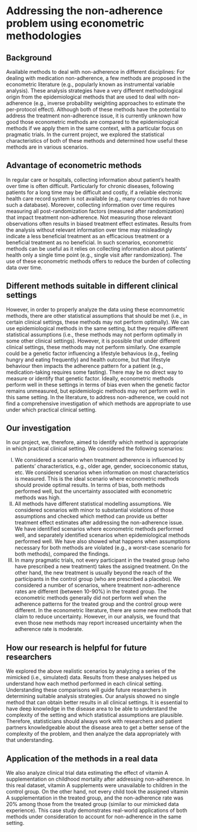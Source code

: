 # Addressing the non-adherence problem using econometric methodologies

## Background

Available methods to deal with non-adherence in different disciplines: For dealing with medication non-adherence, a few methods are proposed in the econometric literature (e.g., popularly known as instrumental variable analysis). These analysis strategies have a very different methodological origin from the epidemiological methods that are used to deal with non-adherence (e.g., inverse probability weighting approaches to estimate the per-protocol effect). Although both of these methods have the potential to address the treatment non-adherence issue, it is currently unknown how good those econometric methods are compared to the epidemiological methods if we apply them in the same context, with a particular focus on pragmatic trials. In the current project, we explored the statistical characteristics of both of these methods and determined how useful these methods are in various scenarios.

## Advantage of econometric methods

In regular care or hospitals, collecting information about patient’s health over time is often difficult. Particularly for chronic diseases, following patients for a long time may be difficult and costly, if a reliable electronic health care record system is not available (e.g., many countries do not have such a database). Moreover, collecting information over time requires measuring all post-randomization factors (measured after randomization) that impact treatment non-adherence. Not measuring those relevant observations often results in biased treatment effect estimates. Results from the analysis without relevant information over time may misleadingly indicate a less beneficial treatment as an efficacious treatment or a beneficial treatment as no beneficial. In such scenarios, econometric methods can be useful as it relies on collecting information about patients’ health only a single time point (e.g., single visit after randomization). The use of these econometric methods offers to reduce the burden of collecting data over time. 

## Different methods suitable in different clinical settings

However, in order to properly analyze the data using these ecomnometric methods, there are other statistical assumptions that should be met (i.e., in certain clinical settings, these methods may not perform optimally).  We can use epidemiological methods in the same setting, but they require different statistical assumptions (i.e., these methods may not perform optimally in some other clinical settings). However, it is possible that under different clinical settings, these methods may not perform similarly. One example could be a genetic factor influencing a lifestyle behavious (e.g., feeling hungry and eating frequently) and health outcome, but that lifestyle behaviour then impacts the adherence pattern for a patient (e.g., medication-taking requires some fasting). There may be no direct way to measure or identify that genetic factor. Ideally, econometric methods perform well in these settings in terms of bias even when the genetic factor remains unmeasured, but epidemiologic methods may not perform well in this same setting. In the literature, to address non-adherence, we could not find a comprehensive investigation of which methods are appropriate to use under which practical clinical setting. 


## Our investigation

In our project, we, therefore, aimed to identify which method is appropriate in which practical clinical setting. We considered the following scenarios:

I.	We considered a scenario when treatment adherence is influenced by patients’ characteristics, e.g., older age, gender, socioeconomic status, etc. We considered scenarios when information on most characteristics is measured. This is the ideal scenario where econometric methods should provide optimal results. In terms of bias, both methods performed well, but the uncertainty associated with econometric methods was high.
II.	All methods have different statistical modelling assumptions. We considered scenarios with minor to substantial violations of those assumptions and checked which method can provide us better treatment effect estimates after addressing the non-adherence issue. We have identified scenarios where econometric methods performed well, and separately identified scenarios when epidemiological methods performed well. We have also showed what happens when assumptions necessary for both methods are violated (e.g., a worst-case scenario for both methods), compared the findings.
III.	In many pragmatic trials, not every participant in the treated group (who have prescribed a new treatment) takes the assigned treatment. On the other hand, the new treatment is usually beyond the reach of the participants in the control group (who are prescribed a placebo). We considered a number of scenarios, where treatment non-adherence rates are different (between 10-90%) in the treated group. The econometric methods generally did not perform well when the adherence patterns for the treated group and the control group were different. In the econometric literature, there are some new methods that claim to reduce uncertainty. However, in our analysis, we found that even those new methods may report increased uncertainty when the adherence rate is moderate.

## How our research is helpful for future researchers

We explored the above realistic scenarios by analyzing a series of the mimicked (i.e., simulated) data. Results from these analyses helped us understand how each method performed in each clinical setting. Understanding these comparisons will guide future researchers in determining suitable analysis strategies. 
Our analysis showed no single method that can obtain better results in all clinical settings. It is essential to have deep knowledge in the disease area to be able to understand the complexity of the setting and which statistical assumptions are plausible. Therefore, statisticians should always work with researchers and patient partners knowledgeable about the disease area to get a better sense of the complexity of the problem, and then analyze the data appropriately with that understanding. 

## Application of the methods in a real data

We also analyze clinical trial data estimating the effect of vitamin A supplementation on childhood mortality after addressing non-adherence. In this real dataset, vitamin A supplements were unavailable to children in the control group. On the other hand, not every child took the assigned vitamin A supplementation in the treated group, and the non-adherence rate was 20% among those from the treated group (similar to our mimicked data experience). This case study demonstrates real-world applications of both methods under consideration to account for non-adherence in the same setting.

